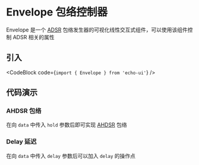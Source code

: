 
# Envelope 包络控制器

Envelope 是一个 [ADSR](https://en.wikipedia.org/wiki/Synthesizer#ADSR_envelope) 包络发生器的可视化线性交互式组件，可以使用该组件控制 ADSR 相关的属性

## 引入

<CodeBlock code={`import { Envelope } from 'echo-ui'`} />

## 代码演示

<Default />

### AHDSR 包络

<AHDSR />

在向 `data` 中传入 `hold` 参数后即可实现 [AHDSR](https://support.output.com/hc/en-us/articles/4408642133399-AHDSR-Modulation) 包络

### Delay 延迟

<DADSR />

在向 `data` 中传入 `delay` 参数后可以加入 `delay` 的操作点
